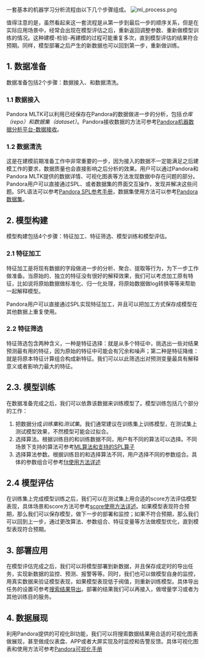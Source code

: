 一套基本的机器学习分析流程由以下几个步骤组成。
![ml_process.png](https://dn-odum9helk.qbox.me/FmcVHP3b-jZnwzD0OQgnseGJqGMn)


值得注意的是，虽然看起来这一套流程是从第一步到最后一步的顺序关系，但是在实际应用场景中，经常会出现在模型评估之后，重新返回调整参数、重新做模型训练的情况。这种建模-检验-再建模的过程可能重复多次，直到模型评估的结果符合预期。同样，模型部署之后产生的新数据也可以回到第一步，重新做训练。


## **1. 数据准备**

数据准备包括2个步骤：数据接入、和数据清洗。

### 1.1 数据接入
Pandora MLTK可以利用已经保存在Pandora的数据做进一步的分析，包括*仓库（repo）*和*数据集（dataset）*。Pandora接收数据的方法可参考[Pandora机器数据分析平台-数据接收](/express/manual/6011/access_to_data)。


### 1.2 数据清洗
这是在建模前期准备工作中非常重要的一步，因为接入的数据不一定能满足之后建模工作的要求，数据质量也会直接影响之后分析的效果。用户可以通过Pandora和Pandora MLTK提供的数据详情、可视化图表等方法发现数据中存在问题的部分。Pandora用户可以直接通过SPL、或者数据集的界面交互操作，发现并解决这些问题。SPL语法可以参考[Pandora SPL参考手册](/express/manual/6010/spl_manual)，数据集使用方法可以参考[Pandora 数据集](https://developer.qiniu.com/express/manual/6802/functions_overview)。


## **2. 模型构建**

模型构建包括4个步骤：特征加工、特征筛选、模型训练和模型评估。

### 2.1 特征加工

特征加工是将现有数据的字段做进一步的分析、聚合、提取等行为，为下一步工作做准备。当原始的、独立的特征没有很好的解释效果，我们可以考虑加工原有特征，比如说将原始数据做标准化、归一化处理，将原始数据做log转换等等来帮助一起解释模型。

Pandora用户可以直接通过SPL实现特征加工，并且可以把加工方式保存成模型在其他数据上重复使用。

### 2.2 特征筛选

特征筛选包含两种含义，一种是特征选择：就是从多个特征中，挑选出一些对结果预测最有用的特征，因为原始的特征中可能会有冗余和噪声；第二种是特征降维：就是将原本特征计算组合构成新特征。我们可以以此筛选出对预测变量最具有解释意义或者影响力最大的特征。

## 2.3. 模型训练
在数据准备完成之后，我们可以依靠该数据来训练模型了。模型训练包括几个部分的工作：
1. 把数据分成*训练集*和*测试集*。我们通常建议在训练集上训练模型，在测试集上测试模型效果，不然模型可能会过拟合。
2. 选择算法。根据训练目的和训练数据不同，用户有不同的算法可以选择。不同场景下支持的算法可参考[ML算法和支持的SPL算子](https://developer.qiniu.io/express/manual/7422/the-algorithm-provided-by-the-app-and-spl-operator)
3. 选择算法参数。根据训练目的和选择算法不同，用户选择不同的参数组合。具体的参数组合可参考[fit使用方法详述](https://developer.qiniu.io/express/manual/7442/operator-to-fit-specific-usage)

## 2.4 模型评估
在训练集上完成模型训练之后，我们可以在测试集上用合适的score方法评估模型表现，具体场景和score方法可参考[score使用方法详述](https://developer.qiniu.io/express/manual/7424/score-evaluation-method-used-in-detail)。如果模型表现符合预期，那么我们可以保存模型，做下一步的部署和监控；如果不符合预期，那么我们可以回到上一步，通过更改算法、参数组合、特征变量等方法做模型优化，直到模型表现符合预期。

## **3. 部署应用**
在模型评估完成之后，我们可以将模型部署到新数据，并且保存成定时的导出任务，实现新数据的监控、预测、报警等等。同时，我们也可以做模型自身的监控，用真实数据来验证模型表现，如果模型表现低于阀值，则重新训练模型。具体导出任务的设置可参考[搜索结果导出](https://developer.qiniu.com/express/manual/6613/export_search_results)。部署的结果我们可以再接入，做增量学习或者为其他训练目的服务。

## **4. 数据展现**
利用Pandora提供的可视化BI功能，我们可以将搜索数据结果用合适的可视化图表做展现，甚至做成仪表盘、APP或者大屏实现及时监控和告警反馈。具体可视化图表和使用方法可参考[Pandora可视化手册](https://developer.qiniu.com/express/manual/6046/charts)
